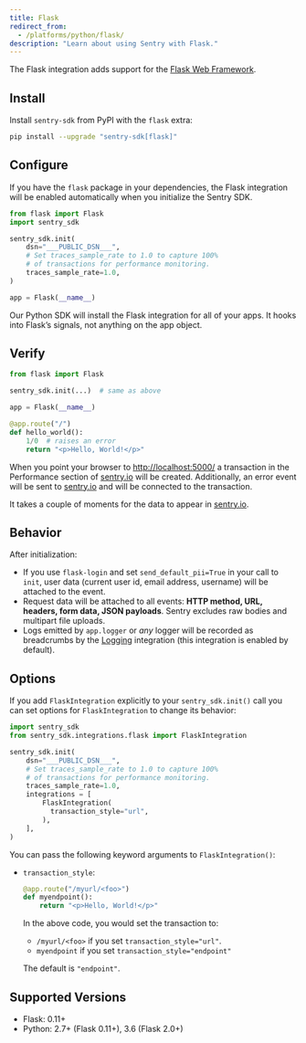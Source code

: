 ```yaml
---
title: Flask
redirect_from:
  - /platforms/python/flask/
description: "Learn about using Sentry with Flask."
---
```


The Flask integration adds support for the [Flask Web Framework](https://flask.palletsprojects.com).

## Install

Install `sentry-sdk` from PyPI with the `flask` extra:

```bash
pip install --upgrade "sentry-sdk[flask]"
```

## Configure

If you have the `flask` package in your dependencies, the Flask integration will be enabled automatically when you initialize the Sentry SDK.

<SignInNote />

```python
from flask import Flask
import sentry_sdk

sentry_sdk.init(
    dsn="___PUBLIC_DSN___",
    # Set traces_sample_rate to 1.0 to capture 100%
    # of transactions for performance monitoring.
    traces_sample_rate=1.0,
)

app = Flask(__name__)
```

<Note>

Our Python SDK will install the Flask integration for all of your apps. It hooks into Flask’s signals, not anything on the app object.

</Note>

## Verify

```python
from flask import Flask

sentry_sdk.init(...)  # same as above

app = Flask(__name__)

@app.route("/")
def hello_world():
    1/0  # raises an error
    return "<p>Hello, World!</p>"
```

When you point your browser to [http://localhost:5000/](http://localhost:5000/) a transaction in the Performance section of [sentry.io](https://sentry.io) will be created. Additionally, an error event will be sent to [sentry.io](https://sentry.io) and will be connected to the transaction.

It takes a couple of moments for the data to appear in [sentry.io](https://sentry.io).

## Behavior

After initialization:

- If you use `flask-login` and set `send_default_pii=True` in your call to `init`, user data (current user id, email address, username) will be attached to the event.
- Request data will be attached to all events: **HTTP method, URL, headers, form data, JSON payloads**. Sentry excludes raw bodies and multipart file uploads.
- Logs emitted by `app.logger` or _any_ logger will be recorded as breadcrumbs by the [Logging](/platforms/python/integrations/logging/) integration (this integration is enabled by default).

## Options

If you add `FlaskIntegration` explicitly to your `sentry_sdk.init()` call you can set options for `FlaskIntegration` to change its behavior:

```python
import sentry_sdk
from sentry_sdk.integrations.flask import FlaskIntegration

sentry_sdk.init(
    dsn="___PUBLIC_DSN___",
    # Set traces_sample_rate to 1.0 to capture 100%
    # of transactions for performance monitoring.
    traces_sample_rate=1.0,
    integrations = [
        FlaskIntegration(
          transaction_style="url",
        ),
    ],
)
```

You can pass the following keyword arguments to `FlaskIntegration()`:

- `transaction_style`:

  ```python
  @app.route("/myurl/<foo>")
  def myendpoint():
      return "<p>Hello, World!</p>"
  ```

  In the above code, you would set the transaction to:

  - `/myurl/<foo>` if you set `transaction_style="url"`.
  - `myendpoint` if you set `transaction_style="endpoint"`

  The default is `"endpoint"`.

## Supported Versions

- Flask: 0.11+
- Python: 2.7+ (Flask 0.11+), 3.6 (Flask 2.0+)
